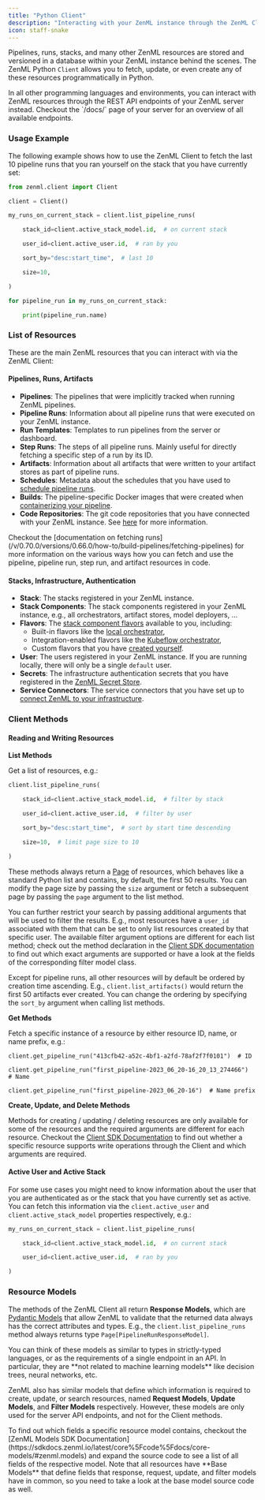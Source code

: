 ```yaml
---
title: "Python Client"
description: "Interacting with your ZenML instance through the ZenML Client."
icon: staff-snake
---
```


Pipelines, runs, stacks, and many other ZenML resources are stored and versioned in a database within your ZenML instance behind the scenes. The ZenML Python `Client` allows you to fetch, update, or even create any of these resources programmatically in Python.

<Info>
In all other programming languages and environments, you can interact with ZenML resources through the REST API endpoints of your ZenML server instead. Checkout the `/docs/` page of your server for an overview of all available endpoints.
</Info>

### Usage Example

The following example shows how to use the ZenML Client to fetch the last 10 pipeline runs that you ran yourself on the stack that you have currently set:


```py
from zenml.client import Client

client = Client()

my_runs_on_current_stack = client.list_pipeline_runs(

    stack_id=client.active_stack_model.id,  # on current stack

    user_id=client.active_user.id,  # ran by you

    sort_by="desc:start_time",  # last 10

    size=10,

)

for pipeline_run in my_runs_on_current_stack:

    print(pipeline_run.name)
```

### List of Resources

These are the main ZenML resources that you can interact with via the ZenML Client:

#### Pipelines, Runs, Artifacts

* **Pipelines**: The pipelines that were implicitly tracked when running ZenML pipelines.
* **Pipeline Runs**: Information about all pipeline runs that were executed on your ZenML instance.
* **Run Templates**: Templates to run pipelines from the server or dashboard.
* **Step Runs**: The steps of all pipeline runs. Mainly useful for directly fetching a specific step of a run by its ID.
* **Artifacts**: Information about all artifacts that were written to your artifact stores as part of pipeline runs.
* **Schedules**: Metadata about the schedules that you have used to [schedule pipeline runs](/v/0.70.0/versions/0.66.0/how-to/build-pipelines/schedule-a-pipeline).
* **Builds**: The pipeline-specific Docker images that were created when [containerizing your pipeline](/v/0.70.0/versions/0.66.0/how-to/customize-docker-builds).
* **Code Repositories**: The git code repositories that you have connected with your ZenML instance. See [here](/v/0.70.0/versions/0.66.0/user-guide/production-guide/connect-code-repository) for more information.

<Info>
Checkout the [documentation on fetching runs](/v/0.70.0/versions/0.66.0/how-to/build-pipelines/fetching-pipelines) for more information on the various ways how you can fetch and use the pipeline, pipeline run, step run, and artifact resources in code.
</Info>

#### Stacks, Infrastructure, Authentication

* **Stack**: The stacks registered in your ZenML instance.
* **Stack Components**: The stack components registered in your ZenML instance, e.g., all orchestrators, artifact stores, model deployers, ...
* **Flavors**: The [stack component flavors](/v/0.70.0/versions/0.66.0/getting-started/core-concepts#flavor) available to you, including:
   * Built-in flavors like the [local orchestrator](/v/0.70.0/versions/0.66.0/stack-components/orchestrators/local),
   * Integration-enabled flavors like the [Kubeflow orchestrator](/v/0.70.0/versions/0.66.0/stack-components/orchestrators/kubeflow),
   * Custom flavors that you have [created yourself](/v/0.70.0/versions/0.66.0/how-to/stack-deployment/implement-a-custom-stack-component).
* **User**: The users registered in your ZenML instance. If you are running locally, there will only be a single `default` user.
* **Secrets**: The infrastructure authentication secrets that you have registered in the [ZenML Secret Store](/v/0.70.0/versions/0.66.0/how-to/interact-with-secrets).
* **Service Connectors**: The service connectors that you have set up to [connect ZenML to your infrastructure](/v/0.70.0/versions/0.66.0/how-to/auth-management).

### Client Methods

#### Reading and Writing Resources

**List Methods**

Get a list of resources, e.g.:


```py
client.list_pipeline_runs(

    stack_id=client.active_stack_model.id,  # filter by stack

    user_id=client.active_user.id,  # filter by user

    sort_by="desc:start_time",  # sort by start time descending

    size=10,  # limit page size to 10

)
```

These methods always return a [Page](https://sdkdocs.zenml.io/latest/core%5Fcode%5Fdocs/core-models/#zenml.models.page%5Fmodel) of resources, which behaves like a standard Python list and contains, by default, the first 50 results. You can modify the page size by passing the `size` argument or fetch a subsequent page by passing the `page` argument to the list method.

You can further restrict your search by passing additional arguments that will be used to filter the results. E.g., most resources have a `user_id` associated with them that can be set to only list resources created by that specific user. The available filter argument options are different for each list method; check out the method declaration in the [Client SDK documentation](https://sdkdocs.zenml.io/latest/core%5Fcode%5Fdocs/core-client/) to find out which exact arguments are supported or have a look at the fields of the corresponding filter model class.

Except for pipeline runs, all other resources will by default be ordered by creation time ascending. E.g., `client.list_artifacts()` would return the first 50 artifacts ever created. You can change the ordering by specifying the `sort_by` argument when calling list methods.

**Get Methods**

Fetch a specific instance of a resource by either resource ID, name, or name prefix, e.g.:

```shell
client.get_pipeline_run("413cfb42-a52c-4bf1-a2fd-78af2f7f0101")  # ID

client.get_pipeline_run("first_pipeline-2023_06_20-16_20_13_274466")  # Name

client.get_pipeline_run("first_pipeline-2023_06_20-16")  # Name prefix
```

**Create, Update, and Delete Methods**

Methods for creating / updating / deleting resources are only available for some of the resources and the required arguments are different for each resource. Checkout the [Client SDK Documentation](https://sdkdocs.zenml.io/latest/core%5Fcode%5Fdocs/core-client/) to find out whether a specific resource supports write operations through the Client and which arguments are required.

#### Active User and Active Stack

For some use cases you might need to know information about the user that you are authenticated as or the stack that you have currently set as active. You can fetch this information via the `client.active_user` and `client.active_stack_model` properties respectively, e.g.:


```py
my_runs_on_current_stack = client.list_pipeline_runs(

    stack_id=client.active_stack_model.id,  # on current stack

    user_id=client.active_user.id,  # ran by you

)
```

### Resource Models

The methods of the ZenML Client all return **Response Models**, which are [Pydantic Models](https://docs.pydantic.dev/latest/usage/models/) that allow ZenML to validate that the returned data always has the correct attributes and types. E.g., the `client.list_pipeline_runs` method always returns type `Page[PipelineRunResponseModel]`.

<Info>
You can think of these models as similar to types in strictly-typed languages, or as the requirements of a single endpoint in an API. In particular, they are **not related to machine learning models** like decision trees, neural networks, etc.
</Info>

ZenML also has similar models that define which information is required to create, update, or search resources, named **Request Models**, **Update Models**, and **Filter Models** respectively. However, these models are only used for the server API endpoints, and not for the Client methods.

<Info>
To find out which fields a specific resource model contains, checkout the [ZenML Models SDK Documentation](https://sdkdocs.zenml.io/latest/core%5Fcode%5Fdocs/core-models/#zenml.models) and expand the source code to see a list of all fields of the respective model. Note that all resources have **Base Models** that define fields that response, request, update, and filter models have in common, so you need to take a look at the base model source code as well.
</Info>
